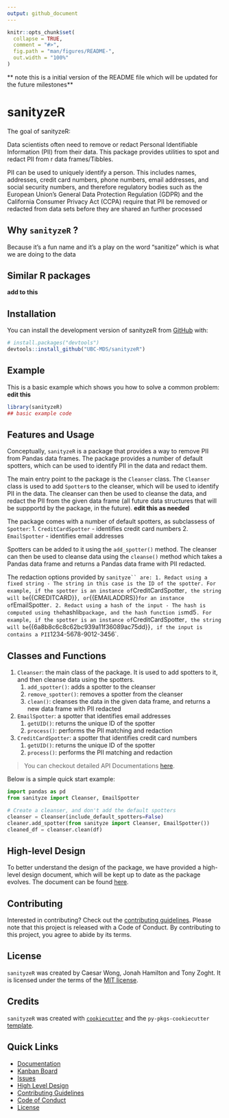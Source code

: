 ```yaml
---
output: github_document
---
```



```r
knitr::opts_chunk$set(
  collapse = TRUE,
  comment = "#>",
  fig.path = "man/figures/README-",
  out.width = "100%"
)
```

** note this is a initial version of the README file which will be updated for the future milestones**

# sanityzeR

<!-- badges: start -->
<!-- badges: end -->

The goal of sanityzeR:

Data scientists often need to remove or redact Personal Identifiable Information (PII) from their data. This package provides utilities to spot and redact PII from r data frames/Tibbles.

PII can be used to uniquely identify a person. This includes names, addresses, credit card numbers, phone numbers, email addresses, and social security numbers, and therefore regulatory bodies such as the European Union's General Data Protection Regulation (GDPR) and the California Consumer Privacy Act (CCPA) require that PII be removed or redacted from data sets before they are shared an further processed

## Why `sanityzeR` ? 
Because it's a fun name and it's a play on the word "sanitize" which is what we are doing to the data

## Similar R packages 
 **add to this**

## Installation

You can install the development version of sanityzeR from [GitHub](https://github.com/) with:

``` r
# install.packages("devtools")
devtools::install_github("UBC-MDS/sanityzeR")
```

## Example

This is a basic example which shows you how to solve a common problem: **edit this**

```r
library(sanityzeR)
## basic example code
```

## Features and Usage
Conceptually, `sanityzeR` is a package that provides a way to remove PII from Pandas data frames. The package provides a number of default spotters, which can be used to identify PII in the data and redact them. 

The main entry point to the package is the `Cleanser` class. The `Cleanser` class is used to add `Spotter`s to the cleanser, which will be used to identify PII in the data. The cleanser can then be used to cleanse the data, and redact the PII from the given data frame (all future data structures that will be suppportd by the package, in the future). **edit this as needed**

The package comes with a number of default spotters, as subclassess of `Spotter`:
1. `CreditCardSpotter` - identifies credit card numbers
2. `EmailSpotter` - identifies email addresses

Spotters can be added to it using the `add_spotter()` method. The cleanser can then be used to cleanse data using the `cleanse()` method which takes a Pandas data frame and returns a Pandas data frame with PII redacted.

The redaction options provided by `sanityze`` are:
1. Redact using a fixed string - The string in this case is the ID of the spotter. For example, if the spotter is an instance of `CreditCardSpotter`, the string will be `{{CREDITCARD}}`, or `{{EMAILADDRS}}` for an instance of `EmailSpotter`.
2. Redact using a hash of the input - The hash is computed using the `hashlib` package, and the hash function is `md5`. For example, if the spotter is an instance of `CreditCardSpotter`, the string will be `{{6a8b8c6c8c62bc939a11f36089ac75dd}}`, if the input is contains a PII `1234-5678-9012-3456`.


## Classes and Functions
1. `Cleanser`: the main class of the package. It is used to add spotters to it, and then cleanse data using the spotters.
   1. `add_spotter()`: adds a spotter to the cleanser
   2. `remove_spotter()`: removes a spotter from the cleanser
   3. `clean()`: cleanses the data in the given data frame, and returns a new data frame with PII redacted
2. `EmailSpotter`: a spotter that identifies email addresses
   1. `getUID()`: returns the unique ID of the spotter
   2. `process()`: performs the PII matching and redaction
3. `CreditCardSpotter`: a spotter that identifies credit card numbers
   1. `getUID()`: returns the unique ID of the spotter
   2. `process()`: performs the PII matching and redaction

> You can checkout detailed API Documentations [here](https://ubc-mds.github.io/sanityze/).

Below is a simple quick start example:

```python
import pandas as pd
from sanityze import Cleanser, EmailSpotter

# Create a cleanser, and don't add the default spotters
cleanser = Cleanser(include_default_spotters=False)
cleaner.add_spotter(from sanityze import Cleanser, EmailSpotter())
cleaned_df = cleanser.clean(df)
```



## High-level Design
To better understand the design of the package, we have provided a high-level design document, which will be kept up to date as the package evolves. The document can be found [here](HighLevelDesign.md).

## Contributing

Interested in contributing? Check out the [contributing guidelines](CONTRIBUTING.md). Please note that this project is released with a Code of Conduct. By contributing to this project, you agree to abide by its terms.

## License

`sanityzeR` was created by Caesar Wong, Jonah Hamilton and Tony Zoght. It is licensed under the terms of the [MIT license](LICENSE).

## Credits

`sanityzeR` was created with [`cookiecutter`](https://cookiecutter.readthedocs.io/en/latest/) and the `py-pkgs-cookiecutter` [template](https://github.com/py-pkgs/py-pkgs-cookiecutter).

## Quick Links
  * [Documentation](https://ubc-mds.github.io/sanityze/)
  * [Kanban Board](https://github.com/orgs/UBC-MDS/projects/15)
  * [Issues](https://github.com/UBC-MDS/sanityze/issues)
  * [High Level Design](HighLevelDesign.md) 
  * [Contributing Guidelines](CONTRIBUTING.md)
  * [Code of Conduct](CODE_OF_CONDUCT.md)
  * [License](LICENSE)

